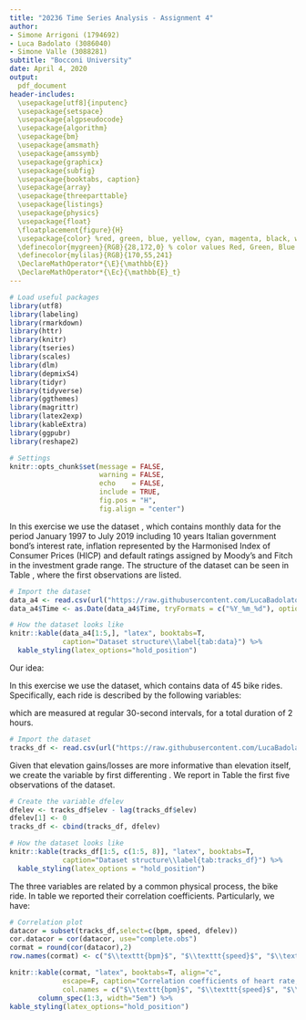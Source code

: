 ```yaml
---
title: "20236 Time Series Analysis - Assignment 4"
author:
- Simone Arrigoni (1794692)
- Luca Badolato (3086040)
- Simone Valle (3088281)
subtitle: "Bocconi University"
date: April 4, 2020
output: 
  pdf_document
header-includes:
  \usepackage[utf8]{inputenc}
  \usepackage{setspace}
  \usepackage{algpseudocode}
  \usepackage{algorithm}
  \usepackage{bm}
  \usepackage{amsmath}
  \usepackage{amssymb}
  \usepackage{graphicx}
  \usepackage{subfig}
  \usepackage{booktabs, caption}
  \usepackage{array}
  \usepackage{threeparttable}
  \usepackage{listings}
  \usepackage{physics}
  \usepackage{float}
  \floatplacement{figure}{H}
  \usepackage{color} %red, green, blue, yellow, cyan, magenta, black, white
  \definecolor{mygreen}{RGB}{28,172,0} % color values Red, Green, Blue
  \definecolor{mylilas}{RGB}{170,55,241}
  \DeclareMathOperator*{\E}{\mathbb{E}}
  \DeclareMathOperator*{\Ec}{\mathbb{E}_t}
---
```


```r

# Load useful packages
library(utf8)
library(labeling)
library(rmarkdown)
library(httr)
library(knitr)
library(tseries)
library(scales)
library(dlm)
library(depmixS4)
library(tidyr)
library(tidyverse)
library(ggthemes)
library(magrittr)
library(latex2exp)
library(kableExtra)
library(ggpubr)
library(reshape2)

# Settings
knitr::opts_chunk$set(message = FALSE, 
                      warning = FALSE,
                      echo    = FALSE,
                      include = TRUE,
                      fig.pos = "H",
                      fig.align = "center")
```

\section{Exercise}

In this exercise we use the dataset \texttt{data\_a4.csv}, which contains monthly data for the period January 1997 to July 2019 including 10 years Italian government bond's interest rate, inflation represented by the Harmonised Index of Consumer Prices (HICP) and default ratings assigned by Moody's and Fitch in the investment grade range.
The structure of the dataset can be seen in Table \ref{tab:data}, where the first observations are listed.

```r
# Import the dataset
data_a4 <- read.csv(url("https://raw.githubusercontent.com/LucaBadolato/TimeSeries-/master/data_a4.csv"), sep = ",", header=T)
data_a4$Time <- as.Date(data_a4$Time, tryFormats = c("%Y_%m_%d"), optional = FALSE)
```
```r
# How the dataset looks like
knitr::kable(data_a4[1:5,], "latex", booktabs=T,
             caption="Dataset structure\\label{tab:data}") %>%
  kable_styling(latex_options="hold_position")
```

\begin{enumerate}

\item %1
Let's consider the \textit{real} interest rate for the 10 years Italian government bond, i.e. the ratio between the \textit{nominal} interest rate and the Harmonised Index of Consumer Prices (HICP).
Figure \ref{fig:ITAbond_real} plots the time series for the \textit{real} interest rate.

```{r, fig.width=6, fig.height=2.5, fig.cap="\\label{fig:ITAbond_real}Real interest rate for the 10 years Italian government bond"}

# Time series plot
ggplot(data_a4, aes(x=Time, y=ITAbond_real)) +
  geom_line(color="steelblue") +
  theme_classic(base_size=9) +
  labs(y="Real interest rate", x="Date") +
  scale_x_date(date_breaks="2 years", date_minor_breaks="1 year",
               limits=as.Date(c('1997_01_01','2019_07_01'), tryFormats=c("%Y_%m_%d"),
                              optional=FALSE), labels=date_format("%m/%Y")) +
  scale_y_continuous(breaks = seq(0,6,0.5)) +
  theme(axis.text.x=element_text(angle=45, hjust=1),
        axis.title.x=element_text(family="Times", margin=margin(t=5)),
        axis.title.y=element_text(family="Times", margin=margin(r=5)))
```

The time series is clearly non-stationary and there seems to be several change points, the most clear of which being at the end of 2008, in correspondence to the beginning of the Great recession. In light of the presence of these structural breaks, a transformation of the series into a stationary one is also unlikely to be carried out. For these reasons, a Hidden Markov Model (HMM) could be a reasonable choice for modelling this time series.

Let's indeed model the series using a HMM. Specifically, in this exercise we use a homogeneous HMM, namely we assume that the hidden process $(S_{t})_{t\geq0}$ is a homogeneous Markov chain.

\textbf{Step 1: Model specification}

Let's assume:
\begin{itemize}
\item three states, representing respectively boom (low interest rates), recession (high interest rates) and a stable path;
\item Gaussian emission distributions, with state-dependent mean $\mu_i$ and variance $\sigma_i$ with $i=1,2,3$.
\item \textcolor{red}{No trend clearly shows up from the time series plot suggesting that the data oscillates around a reference value. --> Da riposizionare: qui stiamo facendo assumptions}
\end{itemize}

The model we want to specify for the interest rate time series is thus a Gaussian HMM in its simplest form, i.e. a long-term mean plus noise.
\begin{align*}
\begin{cases}
Y_{t}=\mu_{1}+\varepsilon_{t}, \quad \varepsilon_{t}\overset{i.i.d.}{\sim}N(0,\sigma_{1}^2) \qquad \text{if} \; S_{t}=1 \\
Y_{t}=\mu_{2}+\varepsilon_{t}, \quad \varepsilon_{t}\overset{i.i.d.}{\sim}N(0,\sigma_{2}^2) \qquad \text{if} \; S_{t}=2 \\
Y_{t}=\mu_{3}+\varepsilon_{t}, \quad \varepsilon_{t}\overset{i.i.d.}{\sim}N(0,\sigma_{3}^2) \qquad \text{if} \; S_{t}=3
\end{cases}
\end{align*}

```r
# 1) Model specification
y <- as.numeric(data_a4$ITAbond_real)
model <- depmixS4::depmix(y ~ 1, data=data.frame(y), nstates=3)
```

\textbf{Step 2: Estimation of the unknown parameters}

We can now estimate the MLE of the unknown parameters of the model.
Table \ref{tab:HMM_MLE} presents the estimates the mean and standard deviation in the three states as well as their standard errors.
\medskip

\textcolor{red}{Quelli riportati nella tabella seguente (ottenuta su LaTeX inserendo manualmente i valori) sono i valori corretti. È possibile che nella tabella ancora seguente (ottenuta su R con "kable" salvando i valori nell'environment) le righe siano invertite. Non c'è problema, finché non assegniamo a ciascuno stato uno specifico market regime (e.g., S=1 è recessione), cosa che non abbiamo fatto.}
\begin{table}[H]
\centering
{\color{red}\begin{tabular}{ccc}
\toprule
State & $\hat{\mu}_{MLE}$ & $\hat{\sigma}_{MLE}$ \\
\midrule
S=1   & 1.29               & 0.351                 \\
      & (0.067)            & (0.033)               \\
S=2   & 3.169              & 0.737                 \\
      & (0.071)            & (0.049)               \\
S=3   & 2.019              & 0.207                 \\
      & (0.055)            & (0.033) \\ \bottomrule
\end{tabular}}
\end{table}

```r
# 2) Estimation of the unknown parameters
fmodel <- depmixS4::fit(model)
depmixS4::summary(fmodel)
```
```r
# MLE
mu1hat <- paste0(round(fmodel@response[[1]][[1]]@parameters$coefficients,3))
mu2hat <- paste0(round(fmodel@response[[2]][[1]]@parameters$coefficients,3))
mu3hat <- paste0(round(fmodel@response[[3]][[1]]@parameters$coefficients,3))
sd1hat <- paste0(round(fmodel@response[[1]][[1]]@parameters$sd,3))
sd2hat <- paste0(round(fmodel@response[[2]][[1]]@parameters$sd,3))
sd3hat <- paste0(round(fmodel@response[[3]][[1]]@parameters$sd,3))
# se(MLE)
MLEse=depmixS4::standardError(fmodel)
se_mu1hat <- paste0('(', round(MLEse$se[13],3), ')')
se_mu2hat <- paste0('(', round(MLEse$se[15],3), ')')
se_mu3hat <- paste0('(', round(MLEse$se[17],3), ')')
se_sd1hat <- paste0('(', round(MLEse$se[14],3), ')')
se_sd2hat <- paste0('(', round(MLEse$se[16],3), ')')
se_sd3hat <- paste0('(', round(MLEse$se[18],3), ')')
```
```r
# Build a summary table
MLEsum <- data.frame(state=c(rep("S=1",2), rep("S=2",2), rep("S=3",2)),
                     mu=c(mu1hat, se_mu1hat, mu2hat, se_mu2hat, mu3hat, se_mu3hat),
                     sd=c(sd1hat, se_sd1hat, sd2hat, se_sd2hat, sd3hat, se_sd3hat))
knitr::kable(MLEsum, "latex", booktabs=T, align="c",
             col.names = c("State", "$\\hat{\\mu}_{MLE}$", "$\\hat{\\sigma}_{MLE}$"),
             escape=F, caption="Maximum Likelihood estimates of the state-dependent
             mean and standard deviation\\label{tab:HMM_MLE}") %>%
  column_spec(1:3, width="5em") %>%
  collapse_rows(columns=1, latex_hline="none") %>%
  footnote(general="Standard errors in parentheses",
           general_title="Note:",
           footnote_as_chunk=T, escape=F) %>%
  kable_styling(latex_options="hold_position")
```

\textbf{Step 3: Decoding}

Finally, we find the optimal state variable path given the observed real interest rates, that is, we proceed with a global decoding procedure based on the \textit{Viterbi algorithm}.
Viterbi states are plotted in Figure \ref{fig:model_fit_ost}.

```r
# Get the estimated state for each timestep 
estStates <- posterior(fmodel)
```

```{r, fig.width=6, fig.height=3, fig.cap="\\label{fig:model_fit_ost}Optimal state trajectory"}

# Plot the optimal path, that is stored in the first column of estStates
F1 <- ggplot(data.frame(data_a4[1],data_a4[6], estStates[1])) +
  geom_line(aes(x=Time,y=ITAbond_real)) +
  theme_classic(base_size=9) +
  theme(plot.title=element_text(hjust=0.5)) +
  labs(y="Real interest rate", x="Date") +
  scale_x_date(date_breaks="3 years", 
               date_minor_breaks="1 year",
               limits=as.Date(c('1997_01_01','2019_07_01'),
                              tryFormats=c("%Y_%m_%d"),
                              optional=FALSE),
               labels=date_format("%Y-%m")) +
  scale_y_continuous(breaks=seq(0,6,1)) +
  theme(plot.title=element_text(size=10, face="bold", margin=margin(0,0,10,0)),
        axis.title.x=element_text(family="Times", margin=margin(t=5)),
        axis.title.y=element_text(family="Times", margin=margin(r=5))) +
  ggtitle("Real interest rate")

S1 <- ggplot(data.frame(data_a4[1],data_a4[6], estStates[1])) +
  geom_line(aes(x=Time, y=state), 
            linetype="solid", 
            color="black") +
  theme_classic(base_size=9) +
  theme(plot.title=element_text(hjust=0.5)) +
  labs(y="State", x="Date") +
  scale_x_date(date_breaks="3 years", 
               date_minor_breaks="1 year",
               limits=as.Date(c('1997_01_01','2019_07_01'),
                              tryFormats=c("%Y_%m_%d"),
                              optional=FALSE),
               labels=date_format("%Y-%m")) +
  scale_y_continuous(breaks=seq(0,3,1)) +
  theme(plot.title=element_text(size=10, face="bold", margin=margin(0,0,10,0)),
        axis.title.x=element_text(family="Times", margin=margin(t=5)),
        axis.title.y=element_text(family="Times", margin=margin(r=5))) +
  ggtitle("Viterbi states")

# Merge graphs in one plot
ggarrange(F1, S1,
          ncol=1, nrow=2)
```

\textcolor{red}{Another way to combine the two plots is shown in Figure \ref{fig:model_fit_ost2}.}

```{r, fig.width=6, fig.height=3, fig.cap="\\label{fig:model_fit_ost2}Optimal state trajectory"}

# Plot the optimal path, that is stored in the first column of estStates
results_df <- data.frame(time_index=data_a4$Time,
                         interest_rate=data_a4$ITAbond_real,
                         state=estStates[1]) %>% 
  gather("variable", "value", -time_index)

my_breaks <- function(x) { if (max(x)<4) seq(0,3,1) else seq(0,6,1) }
lab_names <- c(
  'interest_rate'="Real interest rate", 
  'state'="Viterbi state")

plotobj <- ggplot(results_df, aes(time_index, value)) +
  geom_line(color="red") +
  facet_wrap(variable~., scales="free", ncol=1,
             strip.position="left",
             labeller = as_labeller(lab_names)) +
  labs(x="Date") +
  scale_y_continuous(breaks=my_breaks) +
  scale_x_date(date_breaks="3 years",
               date_minor_breaks="1 year",
               limits=as.Date(c('1997_01_01','2019_07_01'),
                              tryFormats=c("%Y_%m_%d"),
                              optional=FALSE),
               labels=date_format("%Y-%m")) +
  theme_classic(base_size=9) +
  theme(axis.title.x=element_text(family="Times", margin=margin(5,0,0,0)),
        axis.title.y=element_blank(),
        strip.text.x=element_text(family="Times", face="bold",
                                  margin=margin(10,0,0,0)),
        strip.background=element_rect(colour="black", fill=NA),
        strip.placement="outside")

plot(plotobj)
```

The interest rates series with HMM estimated state-dependent means are shown in Figure \ref{fig:model_fit_rsm}.

```{r, fig.width=6, fig.height=2.5, fig.cap="\\label{fig:model_fit_rsm}Regime switching mean"}

# Chart with state-dependent mean
estMeans=matrix(0, length(data_a4[,1]),3)

for (i in 1:3) {
  for (j in 1:length(data_a4[,1])) {
    if (estStates[j,1]==i){
      estMeans[j,i]<-fmodel@response[[i]][[1]]@parameters$coefficients
   }else{
      estMeans[j,i]<-0
   }
  }
}

switching_mean <- estMeans[,1]+estMeans[,2]+estMeans[,3]

ggplot(data.frame(switching_mean, data_a4[1],data_a4[6])) +
  geom_line(aes(x=Time, y=ITAbond_real)) +
  geom_point(aes(x=Time, y=switching_mean), col="blue", size=.05) +
  theme_classic(base_size=9) +
  theme(plot.title=element_text(hjust=0.5)) +
  labs(y="Real interest rate", x="Date") +
  scale_x_date(date_breaks="2 years",
               date_minor_breaks="1 year",
               limits=as.Date(c('1997_01_01','2019_07_01'),
                              tryFormats=c("%Y_%m_%d"),
                              optional=FALSE),
               labels=date_format("%Y-%m")) +
  scale_y_continuous(breaks = seq(0,6,0.5)) +
  theme(plot.title=element_text(size=10, face="bold", margin=margin(0,0,10,0)),
        axis.title.x=element_text(family="Times", margin=margin(t=5)),
        axis.title.y=element_text(family="Times", margin=margin(r=5))) +
  ggtitle("State dependent mean")
```

\item %2
We now use a non-homogeneous HMM, namely we allow the transition matrix to depend on covariates, in order to \textit{predict} possible change points in our time series.

```r
# 1) Model specification for non-homogeneous HMM
y_nh <- as.numeric(data_a4$ITAbond_real)
model_nh <- depmixS4::depmix(y_nh ~ 1, data=data.frame(y_nh), nstates=3, transition=~ y_nh)
```

We proceed exactly as above and first estimate the MLE of the unknown parameters of the model.
Table \ref{tab:HMM_MLE_nh} presents the estimates the mean and standard deviation in the three states as well as their standard errors.

```r
# 2) Model estimation for non-homogeneous HMM
fmodel_nh <- depmixS4::fit(model_nh)
depmixS4::summary(fmodel_nh)
```
```r
# MLE
mu1hat_nh <- paste0(round(fmodel_nh@response[[1]][[1]]@parameters$coefficients,3))
mu2hat_nh <- paste0(round(fmodel_nh@response[[2]][[1]]@parameters$coefficients,3))
mu3hat_nh <- paste0(round(fmodel_nh@response[[3]][[1]]@parameters$coefficients,3))
sd1hat_nh <- paste0(round(fmodel_nh@response[[1]][[1]]@parameters$sd,3))
sd2hat_nh <- paste0(round(fmodel_nh@response[[2]][[1]]@parameters$sd,3))
sd3hat_nh <- paste0(round(fmodel_nh@response[[3]][[1]]@parameters$sd,3))
# se(MLE)
MLEse_nh=depmixS4::standardError(fmodel_nh)
se_mu1hat_nh <- paste0('(', round(MLEse_nh$se[22],3), ')')
se_mu2hat_nh <- paste0('(', round(MLEse_nh$se[24],3), ')')
se_mu3hat_nh <- paste0('(', round(MLEse_nh$se[26],3), ')')
se_sd1hat_nh <- paste0('(', round(MLEse_nh$se[23],3), ')')
se_sd2hat_nh <- paste0('(', round(MLEse_nh$se[25],3), ')')
se_sd3hat_nh <- paste0('(', round(MLEse_nh$se[27],3), ')')
```
```r
# Summary table creation
MLEsum <- data.frame(state=c(rep("S=1",2), rep("S=2",2), rep("S=3",2)),
                     mu=c(mu1hat_nh, se_mu1hat_nh, mu2hat_nh, se_mu2hat_nh,
                          mu3hat_nh, se_mu3hat_nh),
                     sd=c(sd1hat_nh, se_sd1hat_nh, sd2hat_nh, se_sd2hat_nh,
                          sd3hat_nh, se_sd3hat_nh))
knitr::kable(MLEsum, "latex", booktabs=T, align="c",
             col.names = c("State", "$\\hat{\\mu}_{MLE}$", "$\\hat{\\sigma}_{MLE}$"),
             escape=F, caption="Maximum Likelihood estimates of the state-dependent
             mean and standard deviation\\label{tab:HMM_MLE_nh}") %>%
  column_spec(1:3, width="5em") %>%
  collapse_rows(columns=1, latex_hline="none") %>%
  footnote(general="Standard errors in parentheses",
           general_title="Note:",
           footnote_as_chunk=T, escape=F) %>%
  kable_styling(latex_options="hold_position")
```

Then, in order to find the optimal state variable path, we perform the global decoding procedure based on the \textit{Viterbi algorithm}.
Viterbi states and state-dependent means in the non-homogeneous HMM case are plotted respectively in Figure \ref{fig:model_fit_ost_nh} and Figure \ref{fig:model_fit_rsm_nh}.

```r
# Get the estimated state for each timestep 
estStates_nh <- posterior(fmodel_nh)
```

```{r, fig.width=6.5, fig.height=3, fig.cap="\\label{fig:model_fit_ost_nh}Optimal state trajectory (non-homogeneous HMM)"}

# Plot the optimal path, that is stored in the first column of estStates
F1_nh <- ggplot(data.frame(data_a4[1],data_a4[6], estStates_nh[1]))+
  geom_line(aes(x=Time,y=ITAbond_real)) +
  theme_classic(base_size=9) +
  theme(plot.title=element_text(hjust=0.5)) +
  labs(y="Real interest rate", x="Date") +
  scale_x_date(date_breaks="3 years", 
               date_minor_breaks="1 year",
               limits=as.Date(c('1997_01_01','2019_07_01'),
                              tryFormats=c("%Y_%m_%d"),
                              optional=FALSE),
               labels=date_format("%Y-%m")) +
  scale_y_continuous(breaks=seq(0,6,1)) +
  theme(plot.title=element_text(size=10, face="bold", margin=margin(0,0,10,0)),
        axis.title.x=element_text(family="Times", margin=margin(t=5)),
        axis.title.y=element_text(family="Times", margin=margin(r=5))) +
  ggtitle("Real interest rate")

S1_nh <- ggplot(data.frame(data_a4[1],data_a4[6], estStates_nh[1])) +
  geom_line(aes(x=Time, y=state), 
            linetype="solid", 
            color="red") +
  theme_classic(base_size=9) +
  theme(plot.title=element_text(hjust=0.5)) +
  labs(y="State", x="Date") +
  scale_x_date(date_breaks="3 years", 
               date_minor_breaks="1 year",
               limits=as.Date(c('1997_01_01','2019_07_01'),
                              tryFormats=c("%Y_%m_%d"),
                              optional=FALSE),
               labels=date_format("%Y-%m")) +
  scale_y_continuous(breaks=seq(0,3,1)) +
  theme(plot.title=element_text(size=10, face="bold", margin=margin(0,0,10,0)),
        axis.title.x=element_text(family="Times", margin=margin(t=5)),
        axis.title.y=element_text(family="Times", margin=margin(r=5))) +
  ggtitle("Viterbi states")

# Merge graphs in one plot
ggarrange(F1_nh, S1_nh,
          ncol=1, nrow=2)
```

```{r, fig.width=6, fig.height=2.5, fig.cap="\\label{fig:model_fit_rsm_nh}Regime switching mean (non-homogeneous HMM)"}

# Chart with state-dependent mean
estMeans_nh=matrix(0, length(data_a4[,1]),3)

for (i in 1:3) {
  for (j in 1:length(data_a4[,1])) {
    if (estStates_nh[j,1]==i){
      estMeans_nh[j,i]<-fmodel_nh@response[[i]][[1]]@parameters$coefficients
   }else{
      estMeans_nh[j,i]<-0
   }
  }
}

switching_mean_nh <- estMeans_nh[,1]+estMeans_nh[,2]+estMeans_nh[,3]

ggplot(data.frame(switching_mean_nh, data_a4[1],data_a4[6])) +
  geom_line(aes(x=Time, y=ITAbond_real)) +
  geom_point(aes(x=Time, y=switching_mean_nh), col="blue", size=.05) +
  theme_classic(base_size=9) +
  theme(plot.title=element_text(hjust=0.5)) +
  labs(y="Real interest rate", x="Date") +
  scale_x_date(date_breaks="3 years",
               date_minor_breaks="1 year",
               limits=as.Date(c('1997_01_01','2019_07_01'),
                              tryFormats=c("%Y_%m_%d"),
                              optional=FALSE),
               labels=date_format("%Y-%m")) +
  scale_y_continuous(breaks = seq(0,6,1)) +
  theme(plot.title=element_text(size=10, face="bold", margin=margin(0,0,10,0)),
        axis.title.x=element_text(family="Times", margin=margin(t=5)),
        axis.title.y=element_text(family="Times", margin=margin(r=5))) +
  ggtitle("State dependent mean")
```

\end{enumerate}

\section{Final project: First part}

Our idea: \dots

\section{Activity tracking data}

In this exercise we use the \texttt{tracking\_data} dataset, which contains data of 45 bike rides. Specifically, each ride is described by the following variables:
\begin{itemize}
\item average speed (\texttt{speed})
\item heart rate (\texttt{bpm})
\item elevation (\texttt{elev})
\end{itemize}
which are measured at regular 30-second intervals, for a total duration of 2 hours.

```r
# Import the dataset
tracks_df <- read.csv(url("https://raw.githubusercontent.com/LucaBadolato/TimeSeries-/master/tracking_data_start=30min_record=120min_freq=30sec.csv"), sep="\t", dec=".", header=T)
```

Given that elevation gains/losses are more informative than elevation itself, we create the variable \texttt{dfelev} by first differenting \texttt{elev}.
We report in Table \ref{tab:tracks_df} the first five observations of the dataset.

```r
# Create the variable dfelev
dfelev <- tracks_df$elev - lag(tracks_df$elev)
dfelev[1] <- 0
tracks_df <- cbind(tracks_df, dfelev)
```

```r
# How the dataset looks like
knitr::kable(tracks_df[1:5, c(1:5, 8)], "latex", booktabs=T,
             caption="Dataset structure\\label{tab:tracks_df}") %>%
  kable_styling(latex_options = "hold_position")
```

The three variables are related by a common physical process, the bike ride. In table \ref{tab:corr} we reported their correlation coefficients. Particularly, we have:

\begin{itemize}
\item Elevation gains are associated with an increase in the heart rate and a decrease of speed
\item Speed and heart rate have a negative correlation. Apparentely this is counterintuitive, but the real effect if confounded by the fact that speed increases a lot during the downhills where heart rate gets lower. 
\end{itemize}
```r
# Correlation plot
datacor = subset(tracks_df,select=c(bpm, speed, dfelev))
cor.datacor = cor(datacor, use="complete.obs")
cormat = round(cor(datacor),2)
row.names(cormat) <- c("$\\texttt{bpm}$", "$\\texttt{speed}$", "$\\texttt{dfelev}$")

knitr::kable(cormat, "latex", booktabs=T, align="c",
             escape=F, caption="Correlation coefficients of heart rate, speed and elevation gains/losses\\label{tab:corr}",
             col.names = c("$\\texttt{bpm}$", "$\\texttt{speed}$", "$\\texttt{dfelev}$")) %>%
       column_spec(1:3, width="5em") %>%
kable_styling(latex_options="hold_position")

```
\begin{enumerate}

\item %1
Let's consider activity \texttt{track\_id==38}.
The time series of interest are plotted in Figure \ref{fig:plots}.
  
```r
# Create the data frame containing activity 38 only
which_track <- 38
track_38 <- tracks_df %>% 
  filter(track_id==which_track)
track_38$dfelev[1] <- 0 #taking the lags with the previous observation, we have to set the first 
                        #observation equal to 0, otherwise we would subtract the elevation of the                         #previous activity. 
```

```{r, fig.width=6, fig.height=3.5, fig.cap="\\label{fig:plots} Recorded bpm, speed and elevation gains/losses of activity 38"}

# Time series plot
B <- ggplot(track_38, aes(x=time, y=bpm)) +
  geom_line(color="steelblue") +
  theme_classic(base_size=9) +
  labs(y="Heart rate (bpm)", x="Time (sec)") +
  scale_x_continuous(breaks=seq(2000,9000,1000)) +
  scale_y_continuous(breaks=seq(100,170,10)) +
  theme(axis.title.x=element_text(family="Times", margin=margin(t=5)),
        axis.title.y=element_text(family="Times", margin=margin(r=5)))

S <- ggplot(track_38, aes(x=time, y=speed)) +
  geom_line(color="steelblue") +
  theme_classic(base_size=9) +
  labs(y="Speed (km/h)", x="Time (sec)") +
  scale_x_continuous(breaks=seq(2000,9000,1000)) +
  scale_y_continuous(breaks=seq(10,60,10)) +
  theme(axis.title.x=element_text(family="Times", margin=margin(t=5)),
        axis.title.y=element_text(family="Times", margin=margin(r=5)))

EG <- ggplot(track_38, aes(x=time, y=dfelev)) +
  geom_line(color="steelblue") +
  theme_classic(base_size=9) +
  labs(y="Elev. gains/losses", x="Time (sec)") +
  scale_x_continuous(breaks=seq(2000,9000,1000)) +
  scale_y_continuous(breaks=seq(-20,10,5)) +
  theme(axis.title.x=element_text(family="Times", margin=margin(t=5)),
        axis.title.y=element_text(family="Times", margin=margin(r=5)))

ggarrange(B, S, EG,
          ncol=1, nrow=3)
```

We restrict our attention to the heart rate (\texttt{bpm}) data. It is possible to see that the time series does not look stationary and that several change points characterize the plot, e.g. at 4600sec and 5400sec. Therefore, it is not possible to analyse this series with the well-known ARMA models, which require stationarity (or non-stationary time series that can be easily trasformed into stationary ones). A suitable class of models for these cases is given by the Hidden Markov Models.

Let's indeed model the series using a \textit{homogeneous} HMM, with a latent process $(S_{t})_{t\geq0}$ representing the required athletic effort.

\textbf{Step 1: Model specification}

Let's assume:
\begin{itemize}
\item three hidden states, representing low effort, medium effort and high effort. Therefore, the state space of the latent process is $\mathcal{Y}=\{1,2,3\}$;
\item Gaussian emission distributions, with state-dependent mean $\mu_i$ and variance $\sigma_i$ with $i=1,2,3$.
\end{itemize}

\begin{align*}
\begin{cases}
Y_{t}=\mu_{1}+\varepsilon_{t}, \quad \varepsilon_{t}\overset{i.i.d.}{\sim}N(0,\sigma_{1}^2) \qquad \text{if} \; S_{t}=1 \\
Y_{t}=\mu_{2}+\varepsilon_{t}, \quad \varepsilon_{t}\overset{i.i.d.}{\sim}N(0,\sigma_{2}^2) \qquad \text{if} \; S_{t}=2 \\
Y_{t}=\mu_{3}+\varepsilon_{t}, \quad \varepsilon_{t}\overset{i.i.d.}{\sim}N(0,\sigma_{3}^2) \qquad \text{if} \; S_{t}=3
\end{cases}
\end{align*}

```r
# 1) Model specification
y <- as.numeric(track_38$bpm)
model_bpm <- depmixS4::depmix(y ~ 1, data=data.frame(y), nstates=3)
```

\textbf{Step 2: Estimation of the unknown parameters}

We estimate the unknown parameters by maximum likelihood, using an \textit{Expectation-Maximization} (EM) \textit{algorithm}. In Table \ref{tab:HMM_MLE_bpm} we report the estimated means and standard deviations of the three states with the associated standard errors. 

```r
# 2) Estimation of the unknown parameters
# MLE
fmodel_bpm <- depmixS4::fit(model_bpm)
depmixS4::summary(fmodel_bpm)
mu1hat_bpm <- paste0(round(fmodel_bpm@response[[1]][[1]]@parameters$coefficients,3))
mu2hat_bpm <- paste0(round(fmodel_bpm@response[[2]][[1]]@parameters$coefficients,3))
mu3hat_bpm <- paste0(round(fmodel_bpm@response[[3]][[1]]@parameters$coefficients,3))
sd1hat_bpm <- paste0(round(fmodel_bpm@response[[1]][[1]]@parameters$sd,3))
sd2hat_bpm <- paste0(round(fmodel_bpm@response[[2]][[1]]@parameters$sd,3))
sd3hat_bpm <- paste0(round(fmodel_bpm@response[[3]][[1]]@parameters$sd,3))
# se(MLE)
MLEse_bpm=depmixS4::standardError(fmodel_bpm)
se_mu1hat_bpm <- paste0('(', round(MLEse_bpm$se[13],3), ')')
se_mu2hat_bpm <- paste0('(', round(MLEse_bpm$se[15],3), ')')
se_mu3hat_bpm <- paste0('(', round(MLEse_bpm$se[17],3), ')')
se_sd1hat_bpm <- paste0('(', round(MLEse_bpm$se[14],3), ')')
se_sd2hat_bpm <- paste0('(', round(MLEse_bpm$se[16],3), ')')
se_sd3hat_bpm <- paste0('(', round(MLEse_bpm$se[18],3), ')')
```

```r
# Summary table creation
MLEsum_bpm <- data.frame(state=c(rep("S=1",2), rep("S=2",2), rep("S=3",2)), 
                         mu=c(mu1hat_bpm, se_mu1hat_bpm, mu2hat_bpm, se_mu2hat_bpm, 
                              mu3hat_bpm, se_mu3hat_bpm),
                         sd=c(sd1hat_bpm, se_sd1hat_bpm, sd2hat_bpm, se_sd2hat_bpm,
                              sd3hat_bpm, se_sd3hat_bpm))
knitr::kable(MLEsum_bpm, "latex", booktabs=T, align="c",
             col.names = c("State", "$\\hat{\\mu}_{MLE}$", "$\\hat{\\sigma}_{MLE}$"),
             escape=F, caption="Maximum Likelihood estimates of the state-dependent
             mean and standard deviation\\label{tab:HMM_MLE_bpm}") %>%
  column_spec(1:3, width="5em") %>%
  collapse_rows(columns=1, latex_hline="none") %>%
  footnote(general="Standard errors in parentheses",
           general_title="Note:",
           footnote_as_chunk=T, escape=F) %>%
  kable_styling(latex_options="hold_position")
```

\item %2

\textbf{Step 3: Decoding}

Finally, we find the "optimal" state sequence associated with the observed \texttt{bpm} time series. The optimization problem is solved using the \textit{Viterbi algorithm} and the results are shown in Figure \ref{fig:model_fit_ost_bpm}.

```r
# Get the estimated state for each timestep 
estStates_bpm <- posterior(fmodel_bpm)
```

```{r, fig.width=6, fig.height=3, fig.cap="\\label{fig:model_fit_ost_bpm}Optimal state trajectory"}

# Plot the optimal path, that is stored in the first column of estStates
F1_bpm <- ggplot(data.frame(track_38[2],track_38[3], estStates_bpm[1])) +
  geom_line(aes(x=time,y=bpm)) +
  theme_classic(base_size=9) +
  theme(plot.title=element_text(hjust=0.5)) +
  labs(y="Heart rate (bpm)", x="Time (sec)") +
  scale_x_continuous(breaks=seq(2000,9000,1000)) +
  scale_y_continuous(breaks=seq(100,170,10)) +
  theme(plot.title=element_text(size=10, face="bold", margin=margin(0,0,10,0)),
        axis.title.x=element_text(family="Times", margin=margin(t=5)),
        axis.title.y=element_text(family="Times", margin=margin(r=5))) +
  ggtitle("Bpm")

S1_bpm <- ggplot(data.frame(track_38[2],track_38[3], estStates_bpm[1])) +
  geom_line(aes(x=time, y=state), 
            linetype="solid", 
            color="black") +
  theme_classic(base_size=9) +
  theme(plot.title=element_text(hjust=0.5)) +
  labs(y="State", x="Time (sec)") +
  scale_x_continuous(breaks=seq(2000,9000,1000)) +
  scale_y_continuous(breaks=seq(0,3,1)) +
  theme(plot.title=element_text(size=10, face="bold", margin=margin(0,0,10,0)),
        axis.title.x=element_text(family="Times", margin=margin(t=5)),
        axis.title.y=element_text(family="Times", margin=margin(r=5))) +
  ggtitle("Viterbi states")

# Merge graphs in one plot
ggarrange(F1_bpm, S1_bpm,
          ncol=1, nrow=2)
```

The series with HMM estimated state-dependent means are shown in Figure \ref{fig:model_fit_rsm_bpm}.

```{r, fig.width=6, fig.height=2.5, fig.cap="\\label{fig:model_fit_rsm_bpm}Regime switching mean"}

# Chart with state-dependent mean
estMeans_bpm=matrix(0, length(track_38[,1]),3)

for (i in 1:3) {
  for (j in 1:length(track_38[,1])) {
    if (estStates_bpm[j,1]==i){
      estMeans_bpm[j,i]<-fmodel_bpm@response[[i]][[1]]@parameters$coefficients
   }else{
      estMeans_bpm[j,i]<-0
   }
  }
}

switching_mean_bpm <- estMeans_bpm[,1]+estMeans_bpm[,2]+estMeans_bpm[,3]

ggplot(data.frame(switching_mean_bpm, track_38[2],track_38[3])) +
  geom_line(aes(x=time, y=bpm)) +
  geom_point(aes(x=time, y=switching_mean_bpm), col="blue", size=.05) +
  theme_classic(base_size=9) +
  theme(plot.title=element_text(hjust=0.5)) +
  labs(y="Heart rate (bpm)", x="Time (sec)") +
  scale_x_continuous(breaks=seq(2000,9000,1000)) +
  scale_y_continuous(breaks=seq(100,170,10)) +
  theme(plot.title=element_text(size=10, face="bold", margin=margin(0,0,10,0)),
        axis.title.x=element_text(family="Times", margin=margin(t=5)),
        axis.title.y=element_text(family="Times", margin=margin(r=5))) +
  ggtitle("State dependent mean")
```

\end{enumerate}

